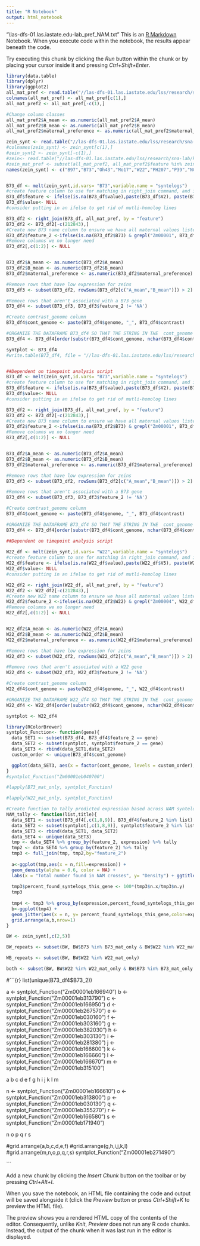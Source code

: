 ---
title: "R Notebook"
output: html_notebook
---
"\\las-dfs-01.las.iastate.edu\lss\research\sna-lab\kmh\projects\NAM\mat_pref_NAM.txt"
This is an [R Markdown](http://rmarkdown.rstudio.com) Notebook. When you execute code within the notebook, the results appear beneath the code. 

Try executing this chunk by clicking the *Run* button within the chunk or by placing your cursor inside it and pressing *Ctrl+Shift+Enter*. 

```{r}
library(data.table)
library(dplyr)
library(ggplot2)
all_mat_pref <- read.table("//las-dfs-01.las.iastate.edu/lss/research/sna-lab/kmh/projects/NAM/mat_pref_NAM.txt")
colnames(all_mat_pref) <- all_mat_pref[c(1),]
all_mat_pref2 <- all_mat_pref[-c(1),]

#Change column classes
all_mat_pref2$A_mean <- as.numeric(all_mat_pref2$A_mean)
all_mat_pref2$B_mean <- as.numeric(all_mat_pref2$B_mean)
all_mat_pref2$maternal_preference <- as.numeric(all_mat_pref2$maternal_preference)

```

```{r}
zein_synt <- read.table("//las-dfs-01.las.iastate.edu/lss/research/sna-lab/kmh/data/new_NAM.tsv")
#colnames(zein_synt) <- zein_synt[c(1),]
#zein_synt2 <- zein_synt[-c(1),]
#zein<- read.table("//las-dfs-01.las.iastate.edu/lss/research/sna-lab/kmh/data/zein_gene_key_listed.txt")
#zein_mat_pref <- subset(all_mat_pref2, all_mat_pref2$feature %in% zein$V1)
names(zein_synt) <- c("B97","B73","Oh43","Mo17","W22","PH207","P39","NC358","Ky21","CML333","M162W","M37W","Ki11")


B73_df <- melt(zein_synt,id.vars= "B73",variable.name = "syntelogs")
#create feature column to use for matching in right_join command, and include the B73 names if it just says 'NA'
B73_df$feature <- ifelse(is.na(B73_df$value),paste(B73_df$V2), paste(B73_df$value))
B73_df$value<- NULL
#consider putting in an ifelse to get rid of mutli-homolog lines

B73_df2 <- right_join(B73_df, all_mat_pref, by = "feature")
B73_df2 <- B73_df2[-c(212843),]
#Create new B73 name column to ensure we have all maternal values listed
B73_df2$feature_2 <-ifelse(is.na(B73_df2$B73) & grepl("Zm00001", B73_df2$feature),paste(B73_df2$feature), paste(B73_df2$B73))
#Remove columns we no longer need
B73_df2[,c(1:2)] <- NULL


B73_df2$A_mean <- as.numeric(B73_df2$A_mean)
B73_df2$B_mean <- as.numeric(B73_df2$B_mean)
B73_df2$maternal_preference <- as.numeric(B73_df2$maternal_preference)

#Remove rows that have low expression for zeins
B73_df3 <- subset(B73_df2, rowSums(B73_df2[c("A_mean","B_mean")]) > 2)

#Remove rows that aren't associated with a B73 gene
B73_df4 <- subset(B73_df3, B73_df3$feature_2 != 'NA')

#Create contrast_genome column
B73_df4$cont_genome <- paste(B73_df4$genome, "_", B73_df4$contrast)

#ORGANIZE THE DATAFRAME B73_df4 SO THAT THE STRING IN THE  cont_genome COLUMB IS IN ALPHABITICAL ORDER BASED STARTING FROM THE LAST TWO LETTERS
B73_df4 <- B73_df4[order(substr(B73_df4$cont_genome, nchar(B73_df4$cont_genome) - 1, nchar(B73_df4$cont_genome))), ]

syntplot <- B73_df4
#write.table(B73_df4, file = "//las-dfs-01.las.iastate.edu/lss/research/sna-lab/kmh/projects/NAM/all_zein_mat_pref_synts.txt",col.names = T,row.names = F,sep = "\t")



```

```{r}
##Dependent on timepoint analysis script
B73_df <- melt(zein_synt,id.vars= "B73",variable.name = "syntelogs")
#create feature column to use for matching in right_join command, and include the B73 names if it just says 'NA'
B73_df$feature <- ifelse(is.na(B73_df$value),paste(B73_df$V2), paste(B73_df$value))
B73_df$value<- NULL
#consider putting in an ifelse to get rid of mutli-homolog lines

B73_df2 <- right_join(B73_df, all_mat_pref, by = "feature")
B73_df2 <- B73_df2[-c(212843),]
#Create new B73 name column to ensure we have all maternal values listed
B73_df2$feature_2 <-ifelse(is.na(B73_df2$B73) & grepl("Zm00001", B73_df2$feature),paste(B73_df2$feature), paste(B73_df2$B73))
#Remove columns we no longer need
B73_df2[,c(1:2)] <- NULL


B73_df2$A_mean <- as.numeric(B73_df2$A_mean)
B73_df2$B_mean <- as.numeric(B73_df2$B_mean)
B73_df2$maternal_preference <- as.numeric(B73_df2$maternal_preference)

#Remove rows that have low expression for zeins
B73_df3 <- subset(B73_df2, rowSums(B73_df2[c("A_mean","B_mean")]) > 2)

#Remove rows that aren't associated with a B73 gene
B73_df4 <- subset(B73_df3, B73_df3$feature_2 != 'NA')

#Create contrast_genome column
B73_df4$cont_genome <- paste(B73_df4$genome, "_", B73_df4$contrast)

#ORGANIZE THE DATAFRAME B73_df4 SO THAT THE STRING IN THE  cont_genome COLUMB IS IN ALPHABITICAL ORDER BASED STARTING FROM THE LAST TWO LETTERS
B73_df4 <- B73_df4[order(substr(B73_df4$cont_genome, nchar(B73_df4$cont_genome) - 1, nchar(B73_df4$cont_genome))), ]
```


```{r}
##Dependent on timepoint analysis script
 
W22_df <- melt(zein_synt,id.vars= "W22",variable.name = "syntelogs")
#create feature column to use for matching in right_join command, and include the W22 names if it just says 'NA'
W22_df$feature <- ifelse(is.na(W22_df$value),paste(W22_df$V5), paste(W22_df$value))
W22_df$value<- NULL
#consider putting in an ifelse to get rid of mutli-homolog lines

W22_df2 <- right_join(W22_df, all_mat_pref, by = "feature")
W22_df2 <- W22_df2[-c(212843),]
#Create new W22 name column to ensure we have all maternal values listed
W22_df2$feature_2 <-ifelse(is.na(W22_df2$W22) & grepl("Zm00004", W22_df2$feature),paste(W22_df2$feature), paste(W22_df2$W22))
#Remove columns we no longer need
W22_df2[,c(1:2)] <- NULL


W22_df2$A_mean <- as.numeric(W22_df2$A_mean)
W22_df2$B_mean <- as.numeric(W22_df2$B_mean)
W22_df2$maternal_preference <- as.numeric(W22_df2$maternal_preference)

#Remove rows that have low expression for zeins
W22_df3 <- subset(W22_df2, rowSums(W22_df2[c("A_mean","B_mean")]) > 2)

#Remove rows that aren't associated with a W22 gene
W22_df4 <- subset(W22_df3, W22_df3$feature_2 != 'NA')

#Create contrast_genome column
W22_df4$cont_genome <- paste(W22_df4$genome, "_", W22_df4$contrast)

#ORGANIZE THE DATAFRAME W22_df4 SO THAT THE STRING IN THE  cont_genome COLUMB IS IN ALPHABITICAL ORDER BASED STARTING FROM THE LAST TWO LETTERS
W22_df4 <- W22_df4[order(substr(W22_df4$cont_genome, nchar(W22_df4$cont_genome) - 1, nchar(W22_df4$cont_genome))), ]

syntplot <- W22_df4

library(RColorBrewer)
syntplot_Function<- function(gene){
  data_SET1 <- subset(B73_df4, B73_df4$feature_2 == gene)
  data_SET2 <- subset(syntplot, syntplot$feature_2 == gene)
  data_SET3 <- rbind(data_SET1,data_SET2)
  custom_order <- unique(B73_df4$cont_genome)

  ggplot(data_SET3, aes(x = factor(cont_genome, levels = custom_order), y = maternal_preference, fill = expression)) + scale_fill_manual("Predicted expression",values = c("pos_MEG" = "maroon", "pos_PEG" = "navy", "biparental" = "darkgrey")) + geom_bar(position =position_dodge(preserve = "single"), stat = "identity")+ theme(axis.text.x = element_text( angle= 45, hjust=1), text = element_text(size=10)) + ggtitle(gene) + ylim(0,1) + geom_hline(yintercept = .66, color = "purple4") + xlab("Maternal allele-Contrast") + geom_hline(yintercept = .8, color = "green") + geom_hline(yintercept = .3, color = "blue") + theme_bw() +theme(axis.text.x = element_text(angle = 90)) + theme(legend.position = "none")  
}
#syntplot_Function("Zm00001eb040700")

#lapply(B73_mat_only, syntplot_Function)

#lapply(W22_mat_only, syntplot_Function)

#Create function to tally predicted expression based across NAM syntelogs for all genes in a list
NAM_tally <- function(list,title){
  data_SET1 <- subset(B73_df4[,c(1,8,9)], B73_df4$feature_2 %in% list)
  data_SET2 <- subset(syntplot[,c(1,8,9)], syntplot$feature_2 %in% list)
  data_SET3 <- rbind(data_SET1, data_SET2)
  data_SET4 <- unique(data_SET3)
  tmp <- data_SET4 %>% group_by(feature_2, expression) %>% tally 
  tmp2 <- data_SET4 %>% group_by(feature_2) %>% tally 
  tmp3 <- full_join(tmp, tmp2,by="feature_2")
  
  a<-ggplot(tmp,aes(x = n,fill=expression)) +
  geom_density(alpha = 0.6, color = NA) +
  labs(x = "Total number found in NAM crosses", y= "Density") + ggtitle(title) + scale_fill_manual("Predicted expression",values = c("pos_MEG" = "maroon", "pos_PEG" = "navy", "biparental" = "darkgrey")) + theme_bw() + scale_x_continuous(limits=c(0,12))+theme(legend.position="none")
  
  tmp3$percent_found_syntelogs_this_gene <- 100*(tmp3$n.x/tmp3$n.y)
  tmp3
  
  tmp4 <- tmp3 %>% group_by(expression,percent_found_syntelogs_this_gene) %>% tally
  b<-ggplot(tmp4) +
  geom_jitter(aes(x = n, y= percent_found_syntelogs_this_gene,color=expression)) + geom_smooth(aes(x = n, y= percent_found_syntelogs_this_gene,color=expression), method=lm, se=FALSE) + labs(x = "Total number found in NAM crosses", y= "Percent by gene") + ggtitle(title) + scale_color_manual("Predicted expression",values = c("pos_MEG" = "maroon", "pos_PEG" = "navy", "biparental" = "darkgrey")) + theme_bw() + scale_x_continuous(limits=c(0,12)) +theme(legend.position="none")
  grid.arrange(a,b,nrow=1)
}

```


```{r}
BW <- zein_synt[,c(2,5)]

BW_repeats <- subset(BW, BW$B73 %in% B73_mat_only & BW$W22 %in% W22_mat_only)

WB_repeats <- subset(BW, BW$W22 %in% W22_mat_only)

both <- subset(BW, BW$W22 %in% W22_mat_only & BW$B73 %in% B73_mat_only )

```

#```{r}
list(unique(B73_df4$B73_2))

a <- syntplot_Function("Zm00001eb166940")
b <- syntplot_Function("Zm00001eb313790")
c <- syntplot_Function("Zm00001eb166950")
d <- syntplot_Function("Zm00001eb267570")
e <- syntplot_Function("Zm00001eb030160")
f <- syntplot_Function("Zm00001eb303160")
g <- syntplot_Function("Zm00001eb382030")
h <- syntplot_Function("Zm00001eb303130")
i <- syntplot_Function("Zm00001eb281380")
j <- syntplot_Function("Zm00001eb166600")
k <- syntplot_Function("Zm00001eb166660")
l <- syntplot_Function("Zm00001eb166670")
m <- syntplot_Function("Zm00001eb315100")

a
b
c
d
e
f
g
h
i
j
k
l
m


n <- syntplot_Function("Zm00001eb166610")
o <- syntplot_Function("Zm00001eb313800")
p <- syntplot_Function("Zm00001eb030130")
q <- syntplot_Function("Zm00001eb355270")
r <- syntplot_Function("Zm00001eb166580")
s <- syntplot_Function("Zm00001eb171940")

n
o
p
q
r
s

#grid.arrange(a,b,c,d,e,f)
#grid.arrange(g,h,i,j,k,l)
#grid.arrange(m,n,o,p,q,r,s)
syntplot_Function("Zm00001eb271490")


```


Add a new chunk by clicking the *Insert Chunk* button on the toolbar or by pressing *Ctrl+Alt+I*.

When you save the notebook, an HTML file containing the code and output will be saved alongside it (click the *Preview* button or press *Ctrl+Shift+K* to preview the HTML file).

The preview shows you a rendered HTML copy of the contents of the editor. Consequently, unlike *Knit*, *Preview* does not run any R code chunks. Instead, the output of the chunk when it was last run in the editor is displayed.
